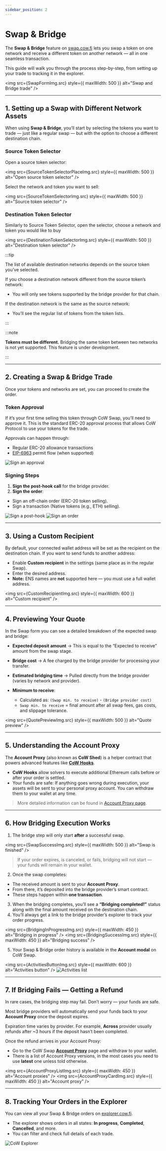 ```yaml
---
sidebar_position: 2
---
```




# Swap & Bridge

The **Swap & Bridge** feature on [swap.cow.fi](https://swap.cow.fi) lets you swap a token on one network and receive a different token on another network — all in one seamless transaction.

This guide will walk you through the process step-by-step, from setting up your trade to tracking it in the explorer.

<img src={SwapFormImg.src} style={{ maxWidth: 500 }} alt="Swap and Bridge trade" />

---

## 1. Setting up a Swap with Different Network Assets

When using **Swap & Bridge**, you’ll start by selecting the tokens you want to trade — just like a regular swap — but with the option to choose a different destination chain.

### Source Token Selector

Open a source token selector:

<img src={SourceTokenSelectorPlaceImg.src} style={{ maxWidth: 500 }} alt="Open source token selector" />

Select the network and token you want to sell:

<img src={SourceTokenSelectorImg.src} style={{ maxWidth: 500 }} alt="Source token selector" />

### Destination Token Selector

Similarly to Source Token Selector, open the selector, choose a network and token you would like to buy

<img src={DestinationTokenSelectorImg.src} style={{ maxWidth: 500 }} alt="Destination token selector" />

:::tip

The list of available destination networks depends on the source token you’ve selected.

If you choose a destination network different from the source token’s network:
- You will only see tokens supported by the bridge provider for that chain.

If the destination network is the same as the source network:
- You’ll see the regular list of tokens from the token lists.

:::

:::note

**Tokens must be different.** Bridging the same token between two networks is not yet supported. This feature is under development.

:::

---

## 2. Creating a Swap & Bridge Trade

Once your tokens and networks are set, you can proceed to create the order.

### Token Approval

If it’s your first time selling this token through CoW Swap, you’ll need to approve it.
This is the standard ERC-20 approval process that allows CoW Protocol to use your tokens for the trade.

Approvals can happen through:

* Regular ERC-20 allowance transactions
* [EIP-6963](https://eips.ethereum.org/EIPS/eip-6963) permit flow (when supported)

<img src={SignApprovalImg.src} alt="Sign an approval" />

### Signing Steps

1. **Sign the post-hook call** for the bridge provider.
2. **Sign the order**:

* Sign an off-chain order (ERC-20 token selling).
* Sign a transaction (Native tokens (e.g., ETH) selling).

<img src={SignPostHookImg.src} alt="Sign a post-hook" />
<img src={SignOrderImg.src} alt="Sign an order" />

---

## 3. Using a Custom Recipient

By default, your connected wallet address will be set as the recipient on the destination chain.
If you want to send funds to another address:

* Enable **Custom recipient** in the settings (same place as in the regular Swap).
* Enter the desired address.
* **Note:** ENS names are **not** supported here — you must use a full wallet address.

<img src={CustomRecipientImg.src} style={{ maxWidth: 600 }} alt="Custom recipient" />

---

## 4. Previewing Your Quote

In the Swap form you can see a detailed breakdown of the expected swap and bridge:

* **Expected deposit amount** → This is equal to the “Expected to receive” amount from the swap stage.
* **Bridge cost** → A fee charged by the bridge provider for processing your transfer.
* **Estimated bridging time** → Pulled directly from the bridge provider (varies by network and provider).
* **Minimum to receive**:

  - Calculated as: `(Swap min. to receive)` - `(Bridge provider cost)`
  - `Swap min. to receive` = final amount after all swap fees, gas costs, and slippage tolerance.

<img src={QuotePreviewImg.src} style={{ maxWidth: 500 }} alt="Quote preview" />

---

## 5. Understanding the Account Proxy

The **Account Proxy** (also known as **CoW Shed**) is a helper contract that powers advanced features like [**CoW Hooks**](/cow-protocol/reference/core/intents/hooks).

* **CoW Hooks** allow solvers to execute additional Ethereum calls before or after your order is settled.
* Your funds are safe:
If anything goes wrong during execution, your assets will be sent to your personal proxy account. You can withdraw them to your wallet at any time.

>More detailed information can be found in [Account Proxy page](https://swap.cow.fi/#/1/account-proxy/help).

---

## 6. How Bridging Execution Works

1. The bridge step will only start **after** a successful swap.

<img src={SwapSuccessImg.src} style={{ maxWidth: 500 }} alt="Swap is finished" />

>If your order expires, is canceled, or fails, bridging will not start — your funds will remain in your wallet.

2. Once the swap completes:

* The received amount is sent to your **Account Proxy**.
* From there, it’s deposited into the bridge provider’s smart contract.
* These steps happen within **one transaction**.

3. When the bridging completes, you’ll see a **“Bridging completed!”** status along with the final amount received on the destination chain.
4. You’ll always get a link to the bridge provider’s explorer to track your order progress.

<img src={BridgingInProgressImg.src} style={{ maxWidth: 450 }} alt="Bridging in progress" />
<img src={BridgingSuccessImg.src} style={{ maxWidth: 450 }} alt="Bridging success" />

5. Your Swap & Bridge order history is available in the **Account modal** on CoW Swap.

<img src={ActivitiesButtonImg.src} style={{ maxWidth: 600 }} alt="Activities button" />
<img src={ActivitiesListImg.src} alt="Activities list" />

---

## 7. If Bridging Fails — Getting a Refund

In rare cases, the bridging step may fail. Don’t worry — your funds are safe.

Most bridge providers will automatically send your funds back to your **Account Proxy** once the deposit expires.

Expiration time varies by provider. For example, **Across** provider usually refunds after \~3 hours if the deposit hasn’t been completed.

Once the refund arrives in your Account Proxy:

* Go to the CoW Swap [**Account Proxy**](https://swap.cow.fi/#/1/account-proxy/help) page and withdraw to your wallet.
* There is a list of Account Proxy versions, in the most cases you need to use **latest** one unless told otherwise.

<img src={AccountProxyListImg.src} style={{ maxWidth: 450 }} alt="Account proxies" />
<img src={AccountProxyCardImg.src} style={{ maxWidth: 450 }} alt="Account proxy" />

---

## 8. Tracking Your Orders in the Explorer

You can view all your Swap & Bridge orders on [explorer.cow.fi](https://explorer.cow.fi).

* The explorer shows orders in all states:
**In progress**, **Completed**, **Cancelled**, and more.
* You can filter and check full details of each trade.

<img src={CoWExplorerImg.src} alt="CoW Explorer" />
